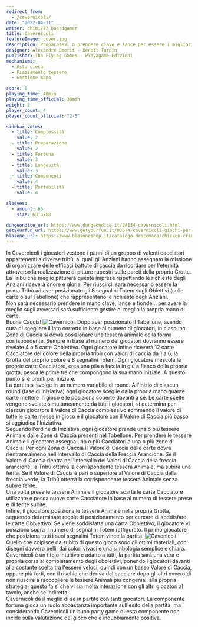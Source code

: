 ```yaml
---
redirect_from:
  - /cavernicoli/
date: "2022-04-11"
writer: chimi772_boardgamer
title: Cavernicoli
featureImage: cover.jpg
description: Preparatevi a prendere clave e lance per essere i migliori cacciatori della preistoria
designer: Alexandre Emerit - Benoit Turpin
publisher: The Flying Games - Playagame Edizioni
mechanisms:
  - Asta cieca
  - Piazzamento tessere
  - Gestione mano

score: 8
playing_time: 40min
playing_time_official: 30min
weight: 2
player_count: 4
player_count_official: "2-5"

sidebar_votes:
  - title: Complessità
    value: 2
  - title: Preparazione
    value: 2
  - title: Fortuna
    value: 3
  - title: Longevità
    value: 3
  - title: Componenti
    value: 4
  - title: Portabilità
    value: 4

sleeves:
  - amount: 65
    size: 63,5x88

dungeondice_url: https://www.dungeondice.it/24134-cavernicoli.html
getyourfun_url: https://www.getyourfun.it/03674-cavernicoli-giochi-per-bambini.html
blasone_url: https://www.blasoneshop.it/catalogo-dracomaca/chicken-crimes-il-mistero-del-dom-gallignon-343-2076
---
```


<Setting>
  In Cavernicoli i giocatori vestono i panni di un gruppo di valenti cacciatori
  appartenenti a diverse tribù, ai quali gli Anziani hanno assegnato la missione
  di organizzare delle efficaci battute di caccia da ricordare per l'eternità
  attraverso la realizzazione di pitture rupestri sulle pareti della propria
  Grotta.
  <br />
  La Tribù che meglio pitturerà queste imprese rispettando le richieste degli
  Anziani riceverà onore e gloria. Per riuscirci, sarà necessario essere la
  prima Tribù ad aver posizionato gli 8 segnalini Totem sugli Obiettivi (sulle
  carte o sul Tabellone) che rappresentano le richieste degli Anziani.
  <br />
  Non sarà necessario prendere in mano clave, lance e fionde… per avere la
  meglio sugli avversari sarà sufficiente gestire al meglio la propria mano di
  carte. <br />
  Buona Caccia!
</Setting>

<img src="./game1.jpg" alt="Cavernicoli" />

<Rules>
  Dopo aver posizionato il Tabellone, avendo cura di scegliere il lato corretto
  in base al numero di giocatori, in ciascuna Zona di Caccia si dovrà
  posizionare una tessera animale della forma corrispondente. Sempre in base al
  numero dei giocatori dovranno essere rivelate 4 o 5 carte Obbiettivo. Ogni
  giocatore infine riceverà 12 carte Cacciatore del colore della propria tribù
  con valori di caccia da 1 a 6, la Grotta del proprio colore e 8 segnalini
  Totem. Ogni giocatore mescola le proprie carte Cacciatore, crea una pila a
  faccia in giù a fianco della propria grotta, pesca le prime tre che compongono
  la sua mano iniziale. A questo punto si è pronti per iniziare.
  <br />
  La partita si svolge in un numero variabile di round. All'inizio di ciascun
  round (fase di Iniziativa) ogni giocatore sceglie dalla propria mano quante
  carte mettere in gioco e le posiziona coperte davanti a sé. Le carte scelte
  vengono svelate simultaneamente da tutti i giocatori, si determina per ciascun
  giocatore il Valore di Caccia complessivo sommando il valore di tutte le carte
  messe in gioco e il giocatore con il Valore di Caccia più basso si aggiudica
  l'Iniziativa.
  <br />
  Seguendo l'ordine di Iniziativa, ogni giocatore prende una o più tessere
  Animale dalle Zone di Caccia presenti nel Tabellone. Per prendere le tessere
  Animale il giocatore assegna uno o più Cacciatori a una o più zone di Caccia.
  Per ogni Zona di Caccia il Valore di Caccia delle carte dovrà rientrare almeno
  nell'intervallo di Caccia della Freccia Arancione. Se il Valore di Caccia
  rientra nell'intervallo dei Valori di Caccia della freccia arancione, la Tribù
  otterrà la corrispondente tessera Animale, ma subirà una ferita. Se il Valore
  di Caccia è pari o superiore al Valore di Caccia della freccia verde, la Tribù
  otterrà la corrispondente tessera Animale senza subire ferite.
  <br />
  Una volta prese le tessere Animale il giocatore scarta le carte Cacciatore
  utilizzate e pesca nuove carte Cacciatore in base al numero di tessere prese e
  di ferite subite.
  <br />
  Infine, il giocatore posiziona le tessere Animale nella propria Grotta,
  seguendo determinate regole di posizionamento per cercare di soddisfare le
  carte Obbiettivo. Se viene soddisfatta una carta Obbiettivo, il giocatore vi
  posiziona sopra il numero di segnalini Totem raffigurato. Il primo giocatore
  che posiziona tutti i suoi segnalini Totem vince la partita.
</Rules>

<img src="./game2.jpg" alt="Cavenicoli" />

<Feedback>
  Quello che colpisce da subito di questo gioco sono gli ottimi materiali, con
  disegni davvero belli, dai colori vivaci e una simbologia semplice e chiara.
  Cavernicoli è un titolo intuitivo e adatto a tutti, la partita sarà una vera e
  propria corsa al completamento degli obbiettivi, ponendo i giocatori davanti
  alla costante scelta tra l'essere veloci, quindi con un basso Valore di
  Caccia, oppure più forti, con il rischio che deriva dal cacciare dopo gli
  altri ovvero di non riuscire a raccogliere le tessere Animali più congeniali
  alla propria strategia; questo fa sì che vi sia molta interazione con gli
  altri giocatori al tavolo, anche se indiretta.
  <br />
  Cavernicoli dà il meglio di sé in partite con tanti giocatori. La componente
  fortuna gioca un ruolo abbastanza importante sull'esito della partita, ma
  considerando Cavernicoli un buon party game questa componente non incide sulla
  valutazione del gioco che è indubbiamente positiva.
</Feedback>

<Instagram id="CcNUwLdDVnG" />
